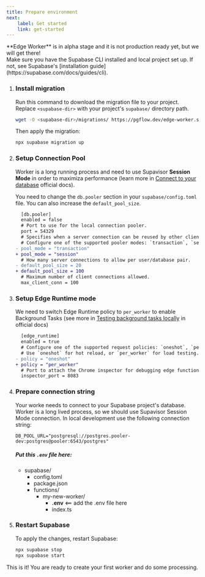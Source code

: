 ```yaml
---
title: Prepare environment
next:
    label: Get started
    link: get-started
---
```



<Aside type="danger" title="Not production ready!">
**Edge Worker** is in alpha stage and it is not production ready yet,
but we will get there!
</Aside>

<Aside type="caution" title="Prerequisites">
Make sure you have the Supabase CLI installed and local project set up.
If not, see Supabase's [installation guide](https://supabase.com/docs/guides/cli).
</Aside>

<Steps>

1. ### Install migration

    Run this command to download the migration file to your project.
    Replace `<supabase-dir>` with your project's `supabase/` directory path.

    ```bash
    wget -O <supabase-dir>/migrations/ https://pgflow.dev/edge-worker.sql
    ```

    Then apply the migration:

    ```bash
    npx supabase migration up
    ```

1. ### Setup Connection Pool

    Worker is a long running process and need to use Supavisor **Session Mode**
    in order to maximiza performance (learn more in [Connect to your database](https://supabase.com/docs/guides/database/connecting-to-postgres#more-about-connection-pooling) official docs).

    You need to change the `db.pooler` section in your `supabase/config.toml` file.
    You can also increase the `default_pool_size`.

    ```diff lang="toml"
      [db.pooler]
      enabled = false
      # Port to use for the local connection pooler.
      port = 54329
      # Specifies when a server connection can be reused by other clients.
      # Configure one of the supported pooler modes: `transaction`, `session`.
    - pool_mode = "transaction"
    + pool_mode = "session"
      # How many server connections to allow per user/database pair.
    - default_pool_size = 20
    + default_pool_size = 100
      # Maximum number of client connections allowed.
      max_client_conn = 100
    ```

1. ### Setup Edge Runtime mode

    We need to switch Edge Runtime policy to `per_worker` to enable
    Background Tasks (see more in [Testing background tasks locally](https://supabase.com/docs/guides/functions/background-tasks#testing-background-tasks-locally) in official docs)

   ```diff lang="toml"
     [edge_runtime]
     enabled = true
     # Configure one of the supported request policies: `oneshot`, `per_worker`.
     # Use `oneshot` for hot reload, or `per_worker` for load testing.
   - policy = "oneshot"
   + policy = "per_worker"
     # Port to attach the Chrome inspector for debugging edge functions.
     inspector_port = 8083
   ```

1. ### Prepare connection string

    Your worke needs to connect to your Supabase project's database.
    Worker is a long lived process, so we should use Supavisor Session Mode connection.
    In local development use the following connection string:

    ```env
    DB_POOL_URL="postgresql://postgres.pooler-dev:postgres@pooler:6543/postgres"
    ```

    ##### Put this `.env` file here:

    <FileTree>

    - supabase/
        - config.toml
        - package.json
        - functions/
          - my-new-worker/
            - **.env** \<== add the .env file here
            - index.ts

    </FileTree>

1. ### Restart Supabase

    To apply the changes, restart Supabase:

    ```bash
    npx supabase stop
    npx supabase start
    ```

</Steps>

This is it! You are ready to create your first worker and do some processing.
